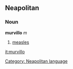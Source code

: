 ==Neapolitan==
===Noun===
'''murvillo''' ''m''
# [[measles]]

[[Category: Neapolitan language]]

[[it:murvillo]]